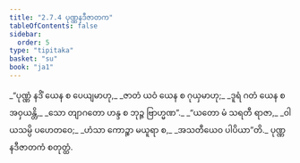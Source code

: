 ```yaml
---
title: "2.7.4 ပုဏ္ဏနဒီဇာတက"
tableOfContents: false
sidebar:
  order: 5
type: "tipitaka"
basket: "su"
book: "ja1"
---
```



<DynamicBreadcrumb />

<Division number="127" book="ja1">

<Paragraph number="547" type="verses" book="ja1">
_“ပုဏ္ဏံ နဒိံ ယေန စ ပေယျမာဟု,_  
_ဇာတံ ယဝံ ယေန စ ဂုယှမာဟု;_  
_ဒူရံ ဂတံ ယေန စ အဝှယန္တိ,_  
_သော တျာဂတော ဟန္ဒ စ ဘုဉ္ဇ ဗြာဟ္မဏ”._  

</Paragraph>

</Division>
<Division number="128" book="ja1">

<Paragraph number="548" type="verses" book="ja1">
_“ယတော မံ သရတီ ရာဇာ,_  
_ဝါယသမ္ပိ ပဟေတဝေ;_  
_ဟံသာ ကောဉ္စာ မယူရာ စ,_  
_အသတီယေဝ ပါပိယာ”တိ._  


</Paragraph>
</Division>

<Paragraph number="549" type="center" book="ja1">
ပုဏ္ဏနဒီဇာတကံ စတုတ္ထံ.
</Paragraph>